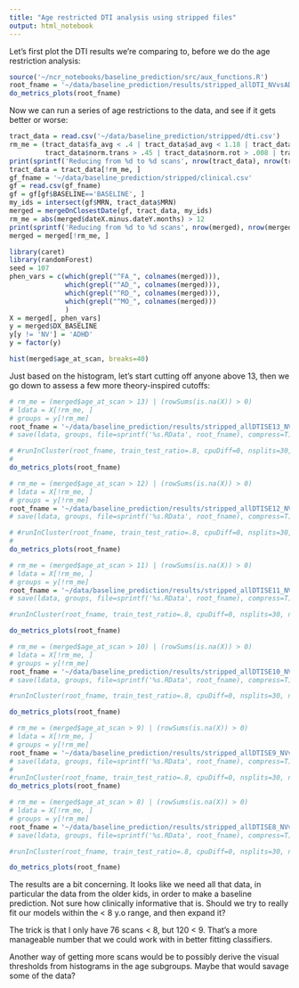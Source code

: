 ```yaml
---
title: "Age restricted DTI analysis using stripped files"
output: html_notebook
---
```


Let's first plot the DTI results we're comparing to, before we do the age restriction analysis:

```r
source('~/ncr_notebooks/baseline_prediction/src/aux_functions.R')
root_fname = '~/data/baseline_prediction/results/stripped_allDTI_NVvsADHD_big'
do_metrics_plots(root_fname)
```

Now we can run a series of age restrictions to the data, and see if it gets better or worse:

```r
tract_data = read.csv('~/data/baseline_prediction/stripped/dti.csv')
rm_me = (tract_data$fa_avg < .4 | tract_data$ad_avg < 1.18 | tract_data$rd_avg > .65 | tract_data$rd_avg < .5 |
         tract_data$norm.trans > .45 | tract_data$norm.rot > .008 | tract_data$goodSlices < 45 | tract_data$goodSlices > 70)
print(sprintf('Reducing from %d to %d scans', nrow(tract_data), nrow(tract_data)-sum(rm_me)))
tract_data = tract_data[!rm_me, ]
gf_fname = '~/data/baseline_prediction/stripped/clinical.csv'
gf = read.csv(gf_fname)
gf = gf[gf$BASELINE=='BASELINE', ]
my_ids = intersect(gf$MRN, tract_data$MRN)
merged = mergeOnClosestDate(gf, tract_data, my_ids)
rm_me = abs(merged$dateX.minus.dateY.months) > 12
print(sprintf('Reducing from %d to %d scans', nrow(merged), nrow(merged)-sum(rm_me)))
merged = merged[!rm_me, ]
```

```r
library(caret)
library(randomForest)
seed = 107
phen_vars = c(which(grepl("^FA_", colnames(merged))),
              which(grepl("^AD_", colnames(merged))),
              which(grepl("^RD_", colnames(merged))),
              which(grepl("^MO_", colnames(merged)))
              )
X = merged[, phen_vars]
y = merged$DX_BASELINE
y[y != 'NV'] = 'ADHD'
y = factor(y)
```

```r
hist(merged$age_at_scan, breaks=40)
```

Just based on the histogram, let's start cutting off anyone above 13, then we go down to assess a few more theory-inspired cutoffs:

```r
# rm_me = (merged$age_at_scan > 13) | (rowSums(is.na(X)) > 0)
# ldata = X[!rm_me, ]
# groups = y[!rm_me]
root_fname = '~/data/baseline_prediction/results/stripped_allDTISE13_NVvsADHD'
# save(ldata, groups, file=sprintf('%s.RData', root_fname), compress=T)

# #runInCluster(root_fname, train_test_ratio=.8, cpuDiff=0, nsplits=30, nrepeatcv=5, run_models=c('rndForest', 'lr', 'xgb'))
# 
do_metrics_plots(root_fname)
```

```r
# rm_me = (merged$age_at_scan > 12) | (rowSums(is.na(X)) > 0)
# ldata = X[!rm_me, ]
# groups = y[!rm_me]
root_fname = '~/data/baseline_prediction/results/stripped_allDTISE12_NVvsADHD'
# save(ldata, groups, file=sprintf('%s.RData', root_fname), compress=T)

# #runInCluster(root_fname, train_test_ratio=.8, cpuDiff=0, nsplits=30, nrepeatcv=5, run_models=c('rndForest', 'lr', 'xgb'))
# 
do_metrics_plots(root_fname)
```

```r
# rm_me = (merged$age_at_scan > 11) | (rowSums(is.na(X)) > 0)
# ldata = X[!rm_me, ]
# groups = y[!rm_me]
root_fname = '~/data/baseline_prediction/results/stripped_allDTISE11_NVvsADHD'
# save(ldata, groups, file=sprintf('%s.RData', root_fname), compress=T)

#runInCluster(root_fname, train_test_ratio=.8, cpuDiff=0, nsplits=30, nrepeatcv=5, run_models=c('rndForest', 'lr', 'xgb'))

do_metrics_plots(root_fname)
```

```r
# rm_me = (merged$age_at_scan > 10) | (rowSums(is.na(X)) > 0)
# ldata = X[!rm_me, ]
# groups = y[!rm_me]
root_fname = '~/data/baseline_prediction/results/stripped_allDTISE10_NVvsADHD'
# save(ldata, groups, file=sprintf('%s.RData', root_fname), compress=T)

#runInCluster(root_fname, train_test_ratio=.8, cpuDiff=0, nsplits=30, nrepeatcv=5, run_models=c('rndForest', 'lr', 'xgb'))

do_metrics_plots(root_fname)
```

```r
# rm_me = (merged$age_at_scan > 9) | (rowSums(is.na(X)) > 0)
# ldata = X[!rm_me, ]
# groups = y[!rm_me]
root_fname = '~/data/baseline_prediction/results/stripped_allDTISE9_NVvsADHD'
# save(ldata, groups, file=sprintf('%s.RData', root_fname), compress=T)
# 
#runInCluster(root_fname, train_test_ratio=.8, cpuDiff=0, nsplits=30, nrepeatcv=5, run_models=c('rndForest', 'lr', 'xgb'))
do_metrics_plots(root_fname)
```

```r
# rm_me = (merged$age_at_scan > 8) | (rowSums(is.na(X)) > 0)
# ldata = X[!rm_me, ]
# groups = y[!rm_me]
root_fname = '~/data/baseline_prediction/results/stripped_allDTISE8_NVvsADHD'
# save(ldata, groups, file=sprintf('%s.RData', root_fname), compress=T)

#runInCluster(root_fname, train_test_ratio=.8, cpuDiff=0, nsplits=30, nrepeatcv=5, run_models=c('rndForest', 'lr', 'xgb'))

do_metrics_plots(root_fname)
```

The results are a bit concerning. It looks like we need all that data, in particular the data from the older kids, in order to make a baseline prediction. Not sure how clinically informative that is. Should we try to really fit our models within the < 8 y.o range, and then expand it?

The trick is that I only have 76 scans < 8, but 120 < 9. That's a more manageable number that we could work with in better fitting classifiers.

Another way of getting more scans would be to possibly derive the visual thresholds from histograms in the age subgroups. Maybe that would savage  some of the data?